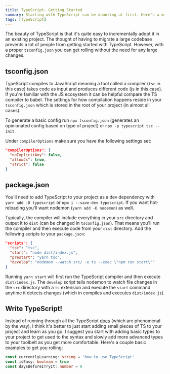 ```yaml
---
title: TypeScript- Getting Started
summary: Starting with TypeScript can be daunting at first. Here's a minimal guide to getting started.
tags: [TypeScript]
---
```


The beauty of TypeScript is that it's quite easy to incrementally adopt it in an existing project. The thought of having to migrate a large codebase prevents a lot of people from getting started with TypeScript.
However, with a proper `tsconfig.json` you can get rolling without the need for any large changes.

## tsconfig.json

TypeScript compiles to JavaScript meaning a tool called a compiler (`tsc` in this case) takes code as input and produces different code (js in this case). If you're familiar with the JS ecosystem it can be helpful
compare the TS compiler to babel. The settings for how compilation happens reside in your `tsconfig.json` which is stored in the root of your project (in almost all cases).

To generate a basic config run `npx tsconfig.json` (generates an opinionated config based on type of project) or `npx -p typescript tsc --init`.

Under `compilerOptions` make sure you have the following settings set:

```json
"compilerOptions": {
  "noImplicitAny": false,
  "allowJs": true,
  "strict": false
}
```

## package.json

You'll need to add TypeScript to your project as a dev dependency with `yarn add -D typescript` or `npm i --save-dev typescript`. If you want hot-reloading you'll want nodemon (`yarn add -D nodemon`) as well.

Typically, the compiler will include everything in your `src` directory and output it to `dist` (can be changed in `tsconfig.json`). That means you'll run the compiler and then execute code from your `dist` directory.
Add the following scripts to your `package.json`:

```json
"scripts": {
  "tsc": "tsc",
  "start": "node dist/index.js",
  "prestart": "yarn tsc",
  "develop": "nodemon --watch src/ -e ts --exec \"npm run start\""
}
```

Running `yarn start` will first run the TypeScript compiler and then execute `dist/index.js`. The `develop` script tells nodemon to watch file changes in the `src` directory with a `ts` extension and
execute the `start` command anytime it detects changes (which in compiles and executes `dist/index.js`).

## Write TypeScript!

Instead of running through all the TypeScript [docs](https://www.typescriptlang.org/docs/handbook/intro.html) (which are phenomenal by the way), I think it's better to just start adding small pieces of TS to your project and learn as you go.
I suggest you start with adding basic types to your project to get used to the syntax and slowly add more advanced types to your toolbelt as you get more comfortable. Here's a couple basic examples to get you rolling:

```ts
const currentlyLearning: string = 'how to use TypeScript'
const isEasy: boolean = true
const daysBeforeITryIt: number = 0
```

